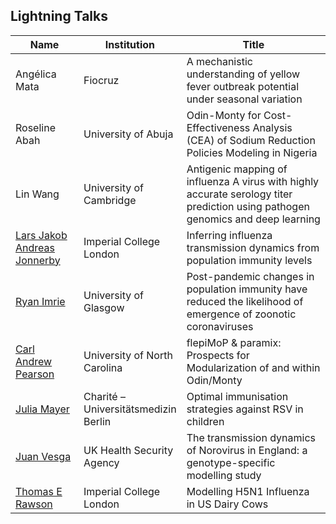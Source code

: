## Lightning Talks

| Name                      | Institution         | Title |
|---------------------------|--------------------|---------------------------------------------------------------|
| Angélica Mata             | Fiocruz | A mechanistic understanding of yellow fever outbreak potential under seasonal variation |
| Roseline Abah             | University of Abuja | Odin-Monty for Cost-Effectiveness Analysis (CEA) of Sodium Reduction Policies Modeling in Nigeria |
| Lin Wang                  | University of Cambridge | Antigenic mapping of influenza A virus with highly accurate serology titer prediction using pathogen genomics and deep learning |
| [Lars Jakob Andreas Jonnerby](https://www.linkedin.com/in/jakob-jonnerby/?originalSubdomain=uk) | Imperial College London | Inferring influenza transmission dynamics from population immunity levels |
| [Ryan Imrie](https://www.linkedin.com/in/ryanmimrie/?originalSubdomain=uk)                | University of Glasgow | Post-pandemic changes in population immunity have reduced the likelihood of emergence of zoonotic coronaviruses |
| [Carl Andrew Pearson](https://github.com/pearsonca)       | University of North Carolina | flepiMoP & paramix: Prospects for Modularization of and within Odin/Monty |
| [Julia Mayer](https://globalhealth.charite.de/en/metas/person/person/address_detail/julia_stephanie_mayer)               | Charité – Universitätsmedizin Berlin | Optimal immunisation strategies against RSV in children |
| [Juan Vesga](https://www.linkedin.com/in/juan-vesga-96182834/?originalSubdomain=uk)                | UK Health Security Agency | The transmission dynamics of Norovirus in England: a genotype-specific modelling study |
| [Thomas E Rawson](https://profiles.imperial.ac.uk/t.rawson)           | Imperial College London | Modelling H5N1 Influenza in US Dairy Cows |


